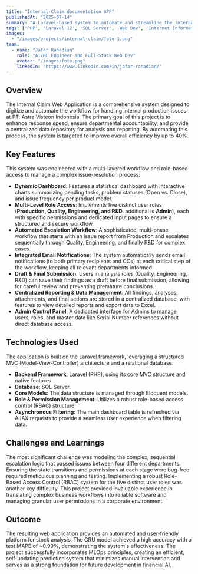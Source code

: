 ```yaml
---
title: "Internal-Claim documentation APP"
publishedAt: "2025-07-14"
summary: "A Laravel-based system to automate and streamline the internal claim instrument cluster workflow, enhancing efficiency and transparency in procurement."
tags: ['PHP', 'Laravel 12', 'SQL Server', 'Web Dev', 'Internet Information Service (IIS)']
images:
  - "/images/projects/internal-claim/foto-1.png"
team:
  - name: "Jafar Rahadian"
    role: "AI/ML Engineer and Full-Stack Web Dev"
    avatar: "/images/foto.png"
    linkedIn: "https://www.linkedin.com/in/jafar-rahadian/"
---
```


## Overview

The Internal Claim Web Application is a comprehensive system designed to digitize and automate the workflow for handling internal production issues at PT. Astra Visteon Indonesia. The primary goal of this project is to enhance response speed, ensure departmental accountability, and provide a centralized data repository for analysis and reporting. By automating this process, the system is targeted to improve overall efficiency by up to 40%.

## Key Features

This system was engineered with a multi-layered workflow and role-based access to manage a complex issue-resolution process:

* **Dynamic Dashboard**: Features a statistical dashboard with interactive charts summarizing pending tasks, problem statuses (Open vs. Close), and issue frequency per product model.
* **Multi-Level Role Access**: Implements five distinct user roles (**Production, Quality, Engineering, and R&D.** additional is **Admin**), each with specific permissions and dedicated input pages to ensure a structured and secure workflow.
* **Automated Escalation Workflow**: A sophisticated, multi-phase workflow that starts with an issue report from Production and escalates sequentially through Quality, Engineering, and finally R&D for complex cases.
* **Integrated Email Notifications**: The system automatically sends email notifications (to both primary recipients and CCs) at each critical step of the workflow, keeping all relevant departments informed.
* **Draft & Final Submission**: Users in analysis roles (Quality, Engineering, R&D) can save their findings as a draft before final submission, allowing for careful review and preventing premature conclusions.
* **Centralized Reporting & Data Management**: All findings, analyses, attachments, and final actions are stored in a centralized database, with features to view detailed reports and export data to Excel.
* **Admin Control Panel**: A dedicated interface for Admins to manage users, roles, and master data like Serial Number references without direct database access.

## Technologies Used

The application is built on the Laravel framework, leveraging a structured MVC (Model-View-Controller) architecture and a relational database.

-   **Backend Framework**: Laravel (PHP), using its core MVC structure and native features.
-   **Database**: SQL Server.
-   **Core Models**: The data structure is managed through Eloquent models.
-   **Role & Permission Management**: Utilizes a robust role-based access control (RBAC) structure.
-   **Asynchronous Filtering**: The main dashboard table is refreshed via AJAX requests to provide a seamless user experience when filtering data.

## Challenges and Learnings

The most significant challenge was modeling the complex, sequential escalation logic that passed issues between four different departments. Ensuring the state transitions and permissions at each stage were bug-free required meticulous planning and testing. 
Implementing a robust Role-Based Access Control (RBAC) system for the five distinct user roles was another key difficulty. This project provided invaluable experience in translating complex business workflows into reliable software and managing granular user permissions in a corporate environment.

## Outcome

The resulting web application provides an automated and user-friendly platform for stock analysis. The GRU model achieved a high accuracy with a test MAPE of ~0.99%, demonstrating the system's effectiveness. The project successfully incorporates MLOps principles, creating an efficient, self-updating prediction system that minimizes manual intervention and serves as a strong foundation for future development in financial AI.
